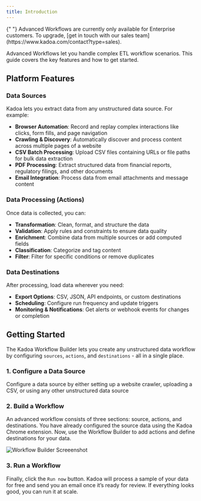 ```yaml
---
title: Introduction
---
```


<Note>
    {" "}
    Advanced Workflows are currently only available for Enterprise customers. To upgrade, [get
    in touch with our sales team](https://www.kadoa.com/contact?type=sales).
</Note>

Advanced Workflows let you handle complex ETL workflow scenarios.
This guide covers the key features and how to get started.



## Platform Features

### Data Sources
Kadoa lets you extract data from any unstructured data source. For example:
- **Browser Automation**: Record and replay complex interactions like clicks, form fills, and page navigation
- **Crawling & Discovery**: Automatically discover and process content across multiple pages of a website
- **CSV Batch Processing**: Upload CSV files containing URLs or file paths for bulk data extraction
- **PDF Processing**: Extract structured data from financial reports, regulatory filings, and other documents
- **Email Integration**: Process data from email attachments and message content

### Data Processing (Actions)
Once data is collected, you can:
- **Transformation**: Clean, format, and structure the data
- **Validation**: Apply rules and constraints to ensure data quality
- **Enrichment**: Combine data from multiple sources or add computed fields
- **Classification**: Categorize and tag content
- **Filter**: Filter for specific conditions or remove duplicates


### Data Destinations
After processing, load data wherever you need:
- **Export Options**: CSV, JSON, API endpoints, or custom destinations
- **Scheduling**: Configure run frequency and update triggers
- **Monitoring & Notifications**: Get alerts or webhook events for changes or completion



## Getting Started
The Kadoa Workflow Builder lets you create any unstructured data workflow by configuring `sources`, `actions`, and `destinations` - all in a single place.

### 1. Configure a Data Source
Configure a data source by either setting up a website crawler, uploading a CSV, or using any other unstructured data source

### 2. Build a Workflow

An advanced workflow consists of three sections: source, actions, and destinations. You have already configured the source data using the Kadoa Chrome extension. Now, use the Workflow Builder to add actions and define destinations for your data.

![Workflow Builder Screeenshot](/images/advanced-builder-2.png)


### 3. Run a Workflow

Finally, click the `Run now` button. Kadoa will process a sample of your data for free and send you an email once it’s ready for review. If everything looks good, you can run it at scale.
